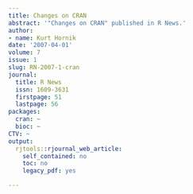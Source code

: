 ```yaml
---
title: Changes on CRAN
abstract: '"Changes on CRAN" published in R News.'
author:
- name: Kurt Hornik
date: '2007-04-01'
volume: 7
issue: 1
slug: RN-2007-1-cran
journal:
  title: R News
  issn: 1609-3631
  firstpage: 51
  lastpage: 56
packages:
  cran: ~
  bioc: ~
CTV: ~
output:
  rjtools::rjournal_web_article:
    self_contained: no
    toc: no
    legacy_pdf: yes

---
```

